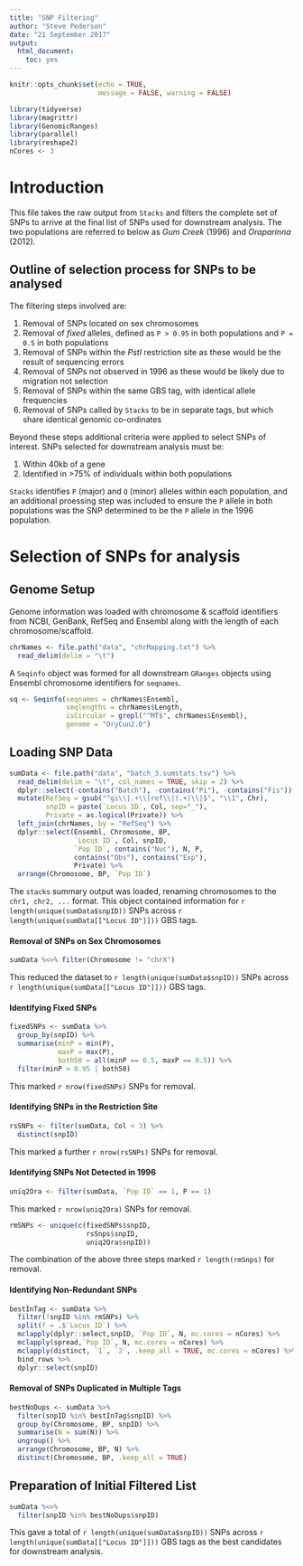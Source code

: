 ```yaml
---
title: "SNP Filtering"
author: "Steve Pederson"
date: "21 September 2017"
output: 
  html_document: 
    toc: yes
---
```


```r
knitr::opts_chunk$set(echo = TRUE,
                      message = FALSE, warning = FALSE)
```

```r
library(tidyverse)
library(magrittr)
library(GenomicRanges)
library(parallel)
library(reshape2)
nCores <- 3
```


# Introduction

This file takes the raw output from `Stacks` and filters the complete set of SNPs to arrive at the final list of SNPs used for downstream analysis.
The two populations are referred to below as *Gum Creek* (1996) and *Oraparinna* (2012).

## Outline of selection process for SNPs to be analysed

The filtering steps involved are:

1. Removal of SNPs located on sex chromosomes
2. Removal of *fixed* alleles, defined as `P > 0.95` in both populations and `P = 0.5` in both populations
3. Removal of SNPs within the *PstI* restriction site as these would be the result of sequencing errors
4. Removal of SNPs not observed in 1996 as these would be likely due to migration not selection
5. Removal of SNPs within the same GBS tag, with identical allele frequencies
6. Removal of SNPs called by `Stacks` to be in separate tags, but which share identical genomic co-ordinates

Beyond these steps additional criteria were applied to select SNPs of interest.
SNPs selected for downstream analysis must be:

1. Within 40kb of a gene
2. Identified in >75% of individuals within both populations

`Stacks` identifies `P` (major) and `Q` (minor) alleles within each population, and an additional proessing step was included to ensure the `P` allele in both populations was the SNP determined to be the `P` allele in the 1996 population.

# Selection of SNPs for analysis

## Genome Setup

Genome information was loaded with chromosome & scaffold identifiers from NCBI, GenBank, RefSeq and Ensembl along with the length of each chromosome/scaffold.

```r
chrNames <- file.path("data", "chrMapping.txt") %>%
  read_delim(delim = "\t")
```

A `Seqinfo` object was formed for all downstream `GRanges` objects using Ensembl chromosome identifiers for `seqnames`.

```r
sq <- Seqinfo(seqnames = chrNames$Ensembl,
              seqlengths = chrNames$Length,
              isCircular = grepl("^MT$", chrNames$Ensembl), 
              genome = "OryCun2.0")
```


## Loading SNP Data

```r
sumData <- file.path("data", "batch_3.sumstats.tsv") %>%
  read_delim(delim = "\t", col_names = TRUE, skip = 2) %>%
  dplyr::select(-contains("Batch"), -contains("Pi"), -contains("Fis")) %>%
  mutate(RefSeq = gsub("^gi\\|.+\\|ref\\|(.+)\\|$", "\\1", Chr),
         snpID = paste(`Locus ID`, Col, sep="_"),
         Private = as.logical(Private)) %>%
  left_join(chrNames, by = "RefSeq") %>%
  dplyr::select(Ensembl, Chromosome, BP,
                `Locus ID`, Col, snpID,
                `Pop ID`, contains("Nuc"), N, P,
                contains("Obs"), contains("Exp"),
                Private) %>%
  arrange(Chromosome, BP, `Pop ID`)
```

The `stacks` summary output was loaded, renaming chromosomes to the `chr1, chr2, ...` format.
This object contained information for `r length(unique(sumData$snpID))` SNPs across `r length(unique(sumData[["Locus ID"]]))` GBS tags.

#### Removal of SNPs on Sex Chromosomes

```r
sumData %<>% filter(Chromosome != "chrX")
```

This reduced the dataset to `r length(unique(sumData$snpID))` SNPs across `r length(unique(sumData[["Locus ID"]]))` GBS tags.

#### Identifying Fixed SNPs

```r
fixedSNPs <- sumData %>%
  group_by(snpID) %>%
  summarise(minP = min(P),
            maxP = max(P),
            both50 = all(minP == 0.5, maxP == 0.5)) %>%
  filter(minP > 0.95 | both50)
```

This marked `r nrow(fixedSNPs)` SNPs for removal.

#### Identifying SNPs in the Restriction Site

```r
rsSNPs <- filter(sumData, Col < 3) %>%
  distinct(snpID)
```

This marked a further `r nrow(rsSNPs)` SNPs for removal.


#### Identifying SNPs Not Detected in 1996

```r
uniq2Ora <- filter(sumData, `Pop ID` == 1, P == 1) 
```

This marked `r nrow(uniq2Ora)` SNPs for removal.

```r
rmSNPs <- unique(c(fixedSNPs$snpID,
                   rsSnps$snpID,
                   uniq2Ora$snpID))
```

The combination of the above three steps marked `r length(rmSnps)` for removal.

#### Identifying Non-Redundant SNPs

```r
bestInTag <- sumData %>% 
  filter(!snpID %in% rmSNPs) %>%
  split(f = .$`Locus ID`) %>% 
  mclapply(dplyr::select,snpID, `Pop ID`, N, mc.cores = nCores) %>% 
  mclapply(spread,`Pop ID`, N, mc.cores = nCores) %>% 
  mclapply(distinct, `1`, `2`, .keep_all = TRUE, mc.cores = nCores) %>% 
  bind_rows %>%
  dplyr::select(snpID)
```

#### Removal of SNPs Duplicated in Multiple Tags

```r
bestNoDups <- sumData %>%
  filter(snpID %in% bestInTag$snpID) %>%
  group_by(Chromosome, BP, snpID) %>%
  summarise(N = sum(N)) %>%
  ungroup() %>%
  arrange(Chromosome, BP, N) %>%
  distinct(Chromosome, BP, .keep_all = TRUE)
```

## Preparation of Initial Filtered List

```r
sumData %<>%
  filter(snpID %in% bestNoDups$snpID)
```

This gave a total of `r length(unique(sumData$snpID))` SNPs across `r length(unique(sumData[["Locus ID"]]))` GBS tags as the best candidates for downstream analysis.